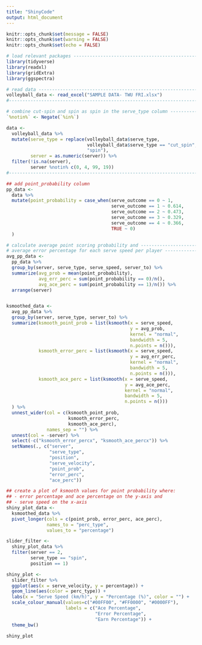 ```yaml
---
title: "ShinyCode"
output: html_document
---
```


```r
knitr::opts_chunk$set(message = FALSE)
knitr::opts_chunk$set(warning = FALSE)
knitr::opts_chunk$set(echo = FALSE)
```

```r
# load relevant packages -----------------------------------------------------#
library(tidyverse)
library(readxl)
library(gridExtra)
library(ggspectra)

# read data ------------------------------------------------------------------#
volleyball_data <- read_excel("SAMPLE DATA- TWU FRI.xlsx")
#-----------------------------------------------------------------------------#

# combine cut-spin and spin as spin in the serve_type column -----------------#
`%notin%` <- Negate(`%in%`)

data <- 
  volleyball_data %>% 
  mutate(serve_type = replace(volleyball_data$serve_type,
                              volleyball_data$serve_type == "cut_spin",
                              "spin"),
         server = as.numeric(server)) %>% 
  filter(!is.na(server),
         server %notin% c(0, 4, 99, 19))
#-----------------------------------------------------------------------------#
```

```r
## add point_probability column
pp_data <- 
  data %>% 
  mutate(point_probability = case_when(serve_outcome == 0 ~ 1,
                                       serve_outcome == 1 ~ 0.614,
                                       serve_outcome == 2 ~ 0.473,
                                       serve_outcome == 3 ~ 0.329,
                                       serve_outcome == 4 ~ 0.366,
                                       TRUE ~ 0)
  )

# calculate average point scoring probability and ----------------------------#
# average error percentage for each serve speed per player -------------------#
avg_pp_data <- 
  pp_data %>% 
  group_by(server, serve_type, serve_speed, server_to) %>% 
  summarize(avg_prob = mean(point_probability),
            avg_err_perc = sum(point_probability == 0)/n(),
            avg_ace_perc = sum(point_probability == 1)/n()) %>% 
  arrange(server)


ksmoothed_data <- 
  avg_pp_data %>%
  group_by(server, serve_type, server_to) %>% 
  summarize(ksmooth_point_prob = list(ksmooth(x = serve_speed,
                                              y = avg_prob,
                                              kernel = "normal",
                                              bandwidth = 5,
                                              n.points = n())), 
            ksmooth_error_perc = list(ksmooth(x = serve_speed,
                                              y = avg_err_perc,
                                              kernel = "normal",
                                              bandwidth = 5,
                                              n.points = n())),
            ksmooth_ace_perc = list(ksmooth(x = serve_speed,
                                            y = avg_ace_perc,
                                            kernel = "normal",
                                            bandwidth = 5,
                                            n.points = n()))
  ) %>% 
  unnest_wider(col = c(ksmooth_point_prob,
                       ksmooth_error_perc,
                       ksmooth_ace_perc),
               names_sep = "") %>% 
  unnest(col = -server) %>% 
  select(-c("ksmooth_error_percx", "ksmooth_ace_percx")) %>% 
  setNames(., c("server",
                "serve_type",
                "position",
                "serve_velocity",
                "point_prob",
                "error_perc",
                "ace_perc"))

## create a plot of ksmooth values for point probability where:
## - error percentage and ace percentage on the y-axis and 
## - serve speed on the x-axis 
shiny_plot_data <- 
  ksmoothed_data %>% 
  pivot_longer(cols = c(point_prob, error_perc, ace_perc),
               names_to = "perc_type",
               values_to = "percentage")

slider_filter <- 
  shiny_plot_data %>% 
  filter(server == 2,
         serve_type == "spin",
         position == 1)

shiny_plot <- 
  slider_filter %>%
  ggplot(aes(x = serve_velocity, y = percentage)) +
  geom_line(aes(color = perc_type)) +
  labs(x = "Serve Speed (km/h)", y = "Percentage (%)", color = "") +
  scale_colour_manual(values=c("#00FF00", "#FF0000", "#0000FF"),
                      labels = c("Ace Percentage",
                                 "Error Percentage",
                                 "Earn Percentage")) +
  theme_bw()

shiny_plot
```